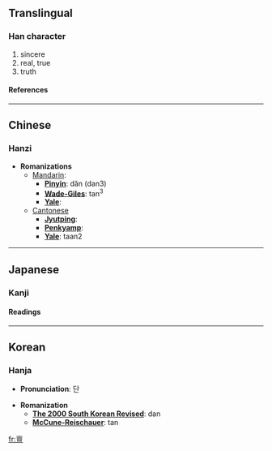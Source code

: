 ==Translingual==
===Han character===
{{Han char|rad=亠|as=11|sn=13|four=0010<sub>6</sub>|canj=卜田口一 (YWRM)}}
# sincere
# real, true
# truth
====References====
{{Han ref|kx=0089.200|dkj=00328|hdz=10291.060|uh=4EB6|ud=20150|bh=DCB3|bd=56499}}


----
==Chinese==
===Hanzi===


* '''Romanizations'''
** [[Mandarin]]:
*** '''[[Pinyin]]''': dǎn (dan3)
*** '''[[Wade-Giles]]''': tan<sup>3</sup>
*** '''[[Yale]]''': 
**[[Cantonese]]
***'''[[Jyutping]]''':
***'''[[Penkyamp]]''': 
***'''[[Yale]]''': taan2


----
==Japanese==
===Kanji===


{{ja-kanji|grade=|rs=亠11}}
====Readings====
{{ja-readings|on=[[たん]] (tan), [[せん]] (sen), [[ぜん]] (zen)|kun=[[あつい]] (atsui), [[まこと]] (makoto)}}


----
==Korean==
===Hanja===

* '''Pronunciation''': 단

* '''Romanization'''
** '''[[The 2000 South Korean Revised Romanization|The 2000 South Korean Revised]]''': dan
** '''[[McCune-Reischauer]]''': tan


[[fr:亶]]